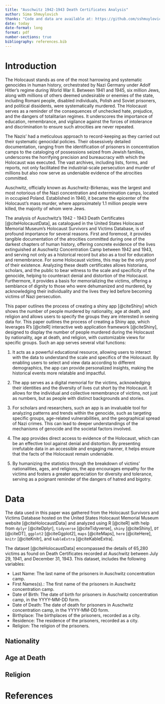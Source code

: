 ```yaml
---
title: "Auschwitz 1942-1943 Death Certificates Analysis"
author: Sima Shmuylovich
thanks: "Code and data are available at: https://github.com/sshmuylovich/holocaust.git."
date: today
date-format: long
format: pdf
number-sections: true
bibliography: references.bib
---
```


# Introduction {#sec-Introduction}
The Holocaust stands as one of the most harrowing and systematic genocides in human history, orchestrated by Nazi Germany under Adolf Hitler's regime during World War II. Between 1941 and 1945, six million Jews, along with millions of others deemed undesirable or enemies of the state, including Romani people, disabled individuals, Polish and Soviet prisoners, and political dissidents, were systematically murdered. The Holocaust serves as a reminder of the consequences of unchecked hate, prejudice, and the dangers of totalitarian regimes. It underscores the importance of education, remembrance, and vigilance against the forces of intolerance and discrimination to ensure such atrocities are never repeated. 

The Nazis' had a meticulous approach to record-keeping as they carried out their systematic genocidal policies. Their obsessively detailed documentation, ranging from the identification of prisoners in concentration camps to the cataloging of possessions seized from Jewish families, underscores the horrifying precision and bureaucracy with which the Holocaust was executed. The vast archives, including lists, forms, and reports, not only facilitated the industrial-scale persecution and murder of millions but also now serve as undeniable evidence of the atrocities committed. 

Auschwitz, officially known as Auschwitz-Birkenau, was the largest and most notorious of the Nazi concentration and extermination camps, located in occupied Poland. Established in 1940, it became the epicenter of the Holocaust's mass murder, where approximately 1.1 million people were killed, the majority of whom were Jews. 

The analysis of Auschwitz's 1942 - 1943 Death Certificates [@citeHolocaustData], as catalogued in the United States Holocaust Memorial Museum's Holocaust Survivors and Victims Database, is of profound importance for several reasons. First and foremost, it provides tangible documentation of the atrocities committed during one of the darkest chapters of human history, offering concrete evidence of the lives extinguished at Auschwitz Concentration Camp between 1942 and 1943, and serving not only as a historical record but also as a tool for education and remembrance. For some Holocaust victims, this may be the only proof of their existence. Analyzing these death certificates allows historians, scholars, and the public to bear witness to the scale and specificity of the genocide, helping to counteract denial and distortion of the Holocaust. Furthermore, it provides a basis for memorializing the victims, offering a semblance of dignity to those who were dehumanized and murdered, by acknowledging their individuality and the lives they led before becoming victims of Nazi persecution. 

This paper outlines the process of creating a shiny app [@citeShiny] which shows the number of people murdered by nationality, age at death, and religion and allows users to specify the groups they are interested in seeing data for. 
This paper outlines the process of creating a Shiny app, which leverages R's [@citeR] interactive web application framework [@citeShiny], designed to display the number of people murdered during the Holocaust by nationality, age at death, and religion, with customizable views for specific groups. Such an app serves several vital functions:

1. It acts as a powerful educational resource, allowing users to interact with the data to understand the scale and specifics of the Holocaust. By enabling users to select and view data according to different demographics, the app can provide personalized insights, making the historical events more relatable and impactful.

2. The app serves as a digital memorial for the victims, acknowledging their identities and the diversity of lives cut short by the Holocaust. It allows for the individual and collective remembrance of victims, not just as numbers, but as people with distinct backgrounds and stories.

3. For scholars and researchers, such an app is an invaluable tool for analyzing patterns and trends within the genocide, such as targeting specific groups, age-related vulnerabilities, and the geographical spread of Nazi crimes. This can lead to deeper understandings of the mechanisms of genocide and the societal factors involved.

4. The app provides direct access to evidence of the Holocaust, which can be an effective tool against denial and distortion. By presenting irrefutable data in an accessible and engaging manner, it helps ensure that the facts of the Holocaust remain undeniable.

5. By humanizing the statistics through the breakdown of victims' nationalities, ages, and religions, the app encourages empathy for the victims and fosters a greater appreciation for diversity and tolerance, serving as a poignant reminder of the dangers of hatred and bigotry.

# Data {#sec-Data}

The data used in this paper was gathered from the Holocaust Survivors and Victims Database hosted on the United States Holocaust Memorial Museum website [@citeHolocaustData] and analyzed using R [@citeR] with help from `dplyr` [@citeDplyr], `tidyverse` [@citeTidyverse], `shiny` [@citeShiny], `DT` [@citeDT], `ggplot2` [@citeGgplot2], `maps` [@citeMaps], `here` [@citeHere], `knitr` [@citeKnitr], and `kableExtra` [@citeKableExtra].

The dataset [@citeHolocaustData] encompassed the details of 65,280 victims as found on Death Certificates recorded at Auschwitz between July 29, 1941, and December 31, 1943. This dataset, includes the following variables:

- Last Name: The last name of the prisoners in Auschwitz concentration camp.
- First Names(s).: The first name of the prisoners in Auschwitz concentration camp.
- Date of Birth: The date of birth for prisoners in Auschwitz concentration camp, in the YYYY-MM-DD form.
- Date of Death: The date of death for prisoners in Auschwitz concentration camp, in the YYYY-MM-DD form.
- Birthplace: The birthplaces of the prisoners, recorded as a city.
- Residence: The residence of the prisoners, recorded as a city.
- Religion: The religion of the prisoners.

## Nationality

## Age at Death

## Religion

\newpage

# References


